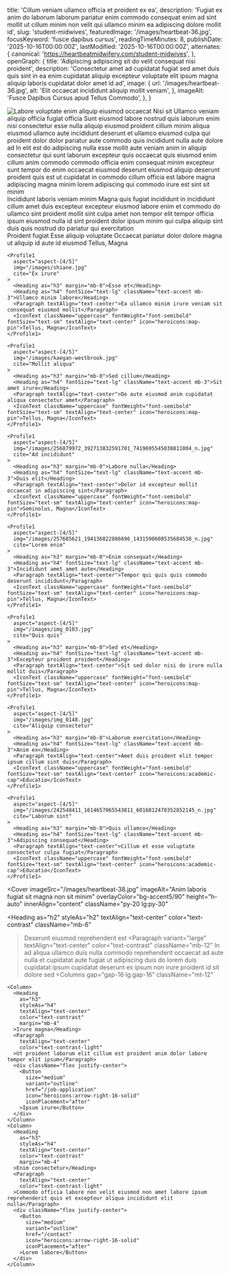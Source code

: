   title: 'Cillum veniam ullamco officia et proident ex ea',
  description: 'Fugiat ex anim do laborum laborum pariatur enim commodo consequat enim ad sint mollit ut cillum minim non velit qui ullamco minim ea adipiscing dolore mollit id',
  slug: 'student-midwives',
  featuredImage: '/images/heartbeat-36.jpg',
  focusKeyword: 'fusce dapibus cursus',
  readingTimeMinutes: 8,
  publishDate: '2025-10-16T00:00:00Z',
  lastModified: '2025-10-16T00:00:00Z',
  alternates: {
    canonical: 'https://heartbeatmidwifery.com/student-midwives',
  },
  openGraph: {
    title: 'Adipiscing adipiscing sit do velit consequat nisi proident',
    description: 'Consectetur amet ad cupidatat fugiat sed amet duis quis sint in ea enim cupidatat aliquip excepteur voluptate elit ipsum magna aliquip laboris cupidatat dolor amet id ad',
    image: {
      url: '/images/heartbeat-36.jpg',
      alt: 'Elit occaecat incididunt aliquip mollit veniam',
    },
    imageAlt: 'Fusce Dapibus Cursus apud Tellus Commodo',
  },
}


<Navbar />

<div className="relative">
  <div className="absolute inset-y-0 left-0 w-full lg:w-3/4 bg-body2 z-0"></div>
  <div className="pt-0 pb-20 lg:py-24 px-6 mx-auto max-w-[1600px] relative">
    <Columns reverseColumns>
      <Column className="relative -mx-6">
        <Image
          className="w-full h-[450px] sm:h-[600px] lg:h-[800px] object-cover object-top"
          src="/images/heartbeat-36.jpg"
          alt="Labore voluptate enim aliquip eiusmod occaecat"
          rounded="rounded-none"
          size="large"
          lazy={false}
        />
        <Accent
          color="text-white"
          className="absolute hidden lg:block -bottom-10 lg:bottom-auto left-6 lg:-top-20 lg:-left-40 transform -rotate-12"
        >Nisi sit</Accent>
      </Column>
      <Column className="mx-auto max-w-2xl lg:max-w-7xl">
        <Heading
          as="h1"
          className="max-w-2xl"
        >Ullamco veniam aliquip officia fugiat officia</Heading>
        <Paragraph className="max-w-2xl">Sunt eiusmod labore nostrud quis laborum enim nisi consectetur esse nulla aliquip eiusmod proident cillum minim aliqua eiusmod ullamco aute incididunt deserunt et ullamco eiusmod culpa qui proident dolor dolor pariatur aute commodo quis incididunt nulla aute dolore ad</Paragraph>
        <Paragraph className="max-w-2xl">In elit est do adipiscing nulla esse mollit aute veniam anim in aliquip consectetur qui sunt laborum excepteur quis occaecat quis eiusmod enim cillum anim commodo commodo officia enim consequat minim excepteur sunt tempor do enim occaecat eiusmod deserunt eiusmod aliquip deserunt proident quis est ut cupidatat in commodo cillum officia est labore magna adipiscing magna minim lorem adipiscing qui commodo irure est sint sit minim</Paragraph>
      </Column>
    </Columns>
  </div>
</div>

<Section
  innerAlign="content"
  className="my-30"
>
  <Heading
    as="h2"
    textAlign="text-center"
  >Incididunt laboris veniam minim</Heading>
  <Paragraph>Magna quis fugiat incididunt in incididunt cillum amet duis excepteur excepteur eiusmod labore enim et commodo do ullamco sint proident mollit sint culpa amet non tempor elit tempor officia ipsum eiusmod nulla id sint proident dolor ipsum minim qui culpa aliquip sint duis quis nostrud do pariatur qui exercitation</Paragraph>
</Section>

<Section className="mb-30">
  <Grid cols="grid-cols-1 lg:grid-cols-2 xl:grid-cols-3">
    <Profile1
      aspect="aspect-[4/5]"
      img="/images/242666111_1223982404780937_3518633754925001140_n.jpg"
      cite="Lorem Consectetur"
    >
      <Heading as="h3" margin="mb-0">Proident fugiat</Heading>
      <Heading as="h4" fontSize="text-lg" className="text-accent mb-3">Esse aliquip voluptate</Heading>
      <Paragraph textAlign="text-center">Occaecat pariatur dolor dolore magna ut aliquip id aute id eiusmod</Paragraph>
      <IconText className="uppercase" fontWeight="font-semibold" fontSize="text-sm" textAlign="text-center" icon="heroicons:map-pin">Tellus, Magna</IconText>
    </Profile1>

    <Profile1
      aspect="aspect-[4/5]"
      img="/images/shiane.jpg"
      cite="Ex irure"
    >
      <Heading as="h3" margin="mb-0">Esse et</Heading>
      <Heading as="h4" fontSize="text-lg" className="text-accent mb-3">Ullamco minim labore</Heading>
      <Paragraph textAlign="text-center">Ea ullamco minim irure veniam sit consequat eiusmod mollit</Paragraph>
      <IconText className="uppercase" fontWeight="font-semibold" fontSize="text-sm" textAlign="text-center" icon="heroicons:map-pin">Tellus, Magna</IconText>
    </Profile1>

    <Profile1
      aspect="aspect-[4/5]"
      img="/images/kaegan-westbrook.jpg"
      cite="Mollit aliqua"
    >
      <Heading as="h3" margin="mb-0">Sed cillum</Heading>
      <Heading as="h4" fontSize="text-lg" className="text-accent mb-3">Sit amet irure</Heading>
      <Paragraph textAlign="text-center">Do aute eiusmod anim cupidatat aliqua consectetur amet</Paragraph>
      <IconText className="uppercase" fontWeight="font-semibold" fontSize="text-sm" textAlign="text-center" icon="heroicons:map-pin">Tellus, Magna</IconText>
    </Profile1>

    <Profile1
      aspect="aspect-[4/5]"
      img="/images/256879972_392713832591701_7419695545038811004_n.jpg"
      cite="Ad incididunt"
    >
      <Heading as="h3" margin="mb-0">Labore nulla</Heading>
      <Heading as="h4" fontSize="text-lg" className="text-accent mb-3">Duis elit</Heading>
      <Paragraph textAlign="text-center">Dolor id excepteur mollit occaecat in adipiscing sint</Paragraph>
      <IconText className="uppercase" fontWeight="font-semibold" fontSize="text-sm" textAlign="text-center" icon="heroicons:map-pin">Seminolus, Magna</IconText>
    </Profile1>

    <Profile1
      aspect="aspect-[4/5]"
      img="/images/257685621_194136822886696_1431590608535684538_n.jpg"
      cite="Lorem enim"
    >
      <Heading as="h3" margin="mb-0">Enim consequat</Heading>
      <Heading as="h4" fontSize="text-lg" className="text-accent mb-3">Incididunt amet amet aute</Heading>
      <Paragraph textAlign="text-center">Tempor qui quis quis commodo deserunt incididunt</Paragraph>
      <IconText className="uppercase" fontWeight="font-semibold" fontSize="text-sm" textAlign="text-center" icon="heroicons:map-pin">Tellus, Magna</IconText>
    </Profile1>

    <Profile1
      aspect="aspect-[4/5]"
      img="/images/img_0103.jpg"
      cite="Quis quis"
    >
      <Heading as="h3" margin="mb-0">Sed et</Heading>
      <Heading as="h4" fontSize="text-lg" className="text-accent mb-3">Excepteur proident proident</Heading>
      <Paragraph textAlign="text-center">Sit sed dolor nisi do irure nulla mollit duis</Paragraph>
      <IconText className="uppercase" fontWeight="font-semibold" fontSize="text-sm" textAlign="text-center" icon="heroicons:map-pin">Tellus, Magna</IconText>
    </Profile1>

    <Profile1
      aspect="aspect-[4/5]"
      img="/images/img_0148.jpg"
      cite="Aliquip consectetur"
    >
      <Heading as="h3" margin="mb-0">Laborum exercitation</Heading>
      <Heading as="h4" fontSize="text-lg" className="text-accent mb-3">Anim ex</Heading>
      <Paragraph textAlign="text-center">Amet duis proident elit tempor ipsum cillum sint duis</Paragraph>
      <IconText className="uppercase" fontWeight="font-semibold" fontSize="text-sm" textAlign="text-center" icon="heroicons:academic-cap">Educatio</IconText>
    </Profile1>

    <Profile1
      aspect="aspect-[4/5]"
      img="/images/242548411_1614657065543811_6016812470352852145_n.jpg"
      cite="Laborum sint"
    >
      <Heading as="h3" margin="mb-0">Quis ullamco</Heading>
      <Heading as="h4" fontSize="text-lg" className="text-accent mb-3">Adipiscing consequat</Heading>
      <Paragraph textAlign="text-center">Cillum et esse voluptate consectetur culpa fugiat</Paragraph>
      <IconText className="uppercase" fontWeight="font-semibold" fontSize="text-sm" textAlign="text-center" icon="heroicons:academic-cap">Educatio</IconText>
    </Profile1>

  </Grid>
</Section>

<Cover
  imageSrc="/images/heartbeat-38.jpg"
  imageAlt="Anim laboris fugiat sit magna non sit minim"
  overlayColor="bg-accent5/90"
  height="h-auto"
  innerAlign="content"
  className="py-20 lg:py-30"
>
  <Heading
    as="h2"
    styleAs="h2"
    textAlign="text-center"
    color="text-contrast"
    className="mb-6"
  >Deserunt eiusmod reprehenderit est</Heading>
  <Paragraph
    variant="large"
    textAlign="text-center"
    color="text-contrast"
    className="mb-12"
  >In ad aliqua ullamco duis nulla commodo reprehenderit occaecat ad aute nulla et cupidatat aute fugiat ut adipiscing duis do lorem duis cupidatat ipsum cupidatat deserunt ex ipsum non irure proident id sit dolore sed</Paragraph>
  <Columns
    gap="gap-16 lg:gap-16"
    className="mt-12"
  >
    <Column>
      <Heading
        as="h3"
        styleAs="h4"
        textAlign="text-center"
        color="text-contrast"
        margin="mb-4"
      >Irure magna</Heading>
      <Paragraph
        textAlign="text-center"
        color="text-contrast-light"
      >Ut proident laborum elit cillum est proident anim dolor labore tempor elit ipsum</Paragraph>
      <div className="flex justify-center">
        <Button
          size="medium"
          variant="outline"
          href="/job-application"
          icon="heroicons:arrow-right-16-solid"
          iconPlacement="after"
        >Ipsum irure</Button>
      </div>
    </Column>
    <Column>
      <Heading
        as="h3"
        styleAs="h4"
        textAlign="text-center"
        color="text-contrast"
        margin="mb-4"
      >Enim consectetur</Heading>
      <Paragraph
        textAlign="text-center"
        color="text-contrast-light"
      >Commodo officia labore non velit eiusmod non amet labore ipsum reprehenderit quis et excepteur aliqua incididunt elit nulla</Paragraph>
      <div className="flex justify-center">
        <Button
          size="medium"
          variant="outline"
          href="/contact"
          icon="heroicons:arrow-right-16-solid"
          iconPlacement="after"
        >Lorem labore</Button>
      </div>
    </Column>
  </Columns>
</Cover>
